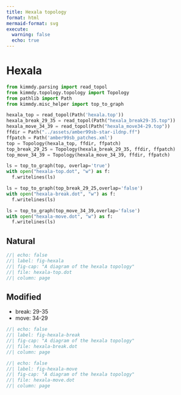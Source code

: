 ```yaml
---
title: Hexala topology
format: html
mermaid-format: svg
execute:
  warning: false
  echo: true
---
```


# Hexala


```python
from kimmdy.parsing import read_topol
from kimmdy.topology.topology import Topology
from pathlib import Path
from kimmdy.misc_helper import top_to_graph
```

```python
hexala_top = read_topol(Path('hexala.top'))
hexala_break_29_35 = read_topol(Path("hexala_break29-35.top"))
hexala_move_34_39 = read_topol(Path("hexala_move34-29.top"))
ffdir = Path("../assets/amber99sb-star-ildnp.ff")
ffpatch = Path('amber99sb_patches.xml')
top = Topology(hexala_top, ffdir, ffpatch)
top_break_29_25 = Topology(hexala_break_29_35, ffdir, ffpatch)
top_move_34_39 = Topology(hexala_move_34_39, ffdir, ffpatch)

ls = top_to_graph(top, overlap='true') 
with open("hexala-top.dot", "w") as f:
  f.writelines(ls)

ls = top_to_graph(top_break_29_25,overlap='false') 
with open("hexala-break.dot", "w") as f:
  f.writelines(ls)

ls = top_to_graph(top_move_34_39,overlap='false')
with open("hexala-move.dot", "w") as f:
  f.writelines(ls)
```

## Natural

```dot
//| echo: false
//| label: fig-hexala
//| fig-cap: "A diagram of the hexala topology"
//| file: hexala-top.dot
//| column: page
```

## Modified

- break: 29-35
- move: 34-29

```dot
//| echo: false
//| label: fig-hexala-break
//| fig-cap: "A diagram of the hexala topology"
//| file: hexala-break.dot
//| column: page
```

```dot
//| echo: false
//| label: fig-hexala-move
//| fig-cap: "A diagram of the hexala topology"
//| file: hexala-move.dot
//| column: page
```


